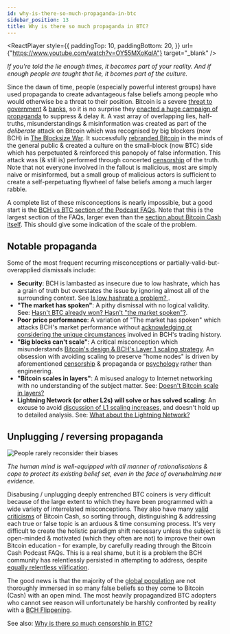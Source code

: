 ```yaml
---
id: why-is-there-so-much-propaganda-in-btc
sidebar_position: 13
title: Why is there so much propaganda in BTC?
---
```




<ReactPlayer
  style={{
    paddingTop: 10,
    paddingBottom: 20,
  }}
  url={"https://www.youtube.com/watch?v=OY55MXoKqlA"}
  target="_blank"
/>

_If you're told the lie enough times, it becomes part of your reality. And if enough people are taught that lie, it bcomes part of the culture._

Since the dawn of time, people (especially powerful interest groups) have used propaganda to create advantageous false beliefs among people who would otherwise be a threat to their position. Bitcoin is a severe [threat to government](/start#episode-5-of-10-government) & [banks](/start#episode-6-of-10-banks), so it is no surprise they [enacted a huge campaign of propaganda](/start#episode-8-of-10-bitcoin-cash) to suppress & delay it. A vast array of overlapping lies, half-truths, misunderstandings & misinformation was created as part of the *deliberate* attack on Bitcoin which was recognised by big blockers (now BCH) in [The Blocksize War](/start#episode-8-of-10-bitcoin-cash). It successfully [rebranded Bitcoin](/faqs/BCH/will-bitcoin-cash-rebrand) in the minds of the general public & created a culture on the small-block (now BTC) side which has perpetuated & reinforced this panopoly of false information. This attack was (& still is) performed through concerted [censorship](/faqs/BCH-vs-BTC/why-is-there-so-much-censorship-in-btc) of the truth. Note that not everyone involved in the fallout is malicious, most are simply naive or misinformed, but a small group of malicious actors is sufficient to create a self-perpetuating flywheel of false beliefs among a much larger rabble.

A complete list of these misconceptions is nearly impossible, but a good start is the [BCH vs BTC section of the Podcast FAQs](/faqs#bitcoin-cash-bch-vs-bitcoin-btc). Note that this is the largest section of the FAQs, larger even than the [section about Bitcoin Cash itself](/faqs#bitcoin-cash-bch). This should give some indication of the scale of the problem.

## Notable propaganda

Some of the most frequent recurring misconceptions or partially-valid-but-overapplied dismissals include:

- **Security**: BCH is lambasted as insecure due to low hashrate, which has a grain of truth but overstates the issue by ignoring almost all of the surrounding context. See [Is low hashrate a problem?
](/faqs/BCH-vs-BTC/is-low-hashrate-a-problem).
- **"The market has spoken"**: A pithy dismissal with no logical validity. See: [Hasn't BTC already won? Hasn't "the market spoken"?](/faqs/BCH-vs-BTC/hasnt-btc-already-won).
- **Poor price performance**: A variation of "The market has spoken" which attacks BCH's market performance without [acknowledging or considering the unique circumstances](/faqs/BCH-vs-BTC/if-bch-is-so-great-why-is-the-price-low) involved in BCH's trading history.
- **"Big blocks can't scale"**: A critical misconception which misunderstands [Bitcoin's design & BCH's Layer 1 scaling strategy](/faqs/Global-Reserve-Currency/can-BCH-technically-scale-to-global-reserve-currency). An obsession with avoiding scaling to preserve "home nodes" is driven by aforementioned [censorship](/faqs/BCH-vs-BTC/why-is-there-so-much-censorship-in-btc) & propaganda or [psychology](/faqs/Global-Reserve-Currency/can-BCH-technically-scale-to-global-reserve-currency#btc-node-operator-psychology) rather than engineering.
- **"Bitcoin scales in layers"**: A misused analogy to Internet networking with no understanding of the subject matter. See: [Doesn't Bitcoin scale in layers?
](/faqs/BCH-vs-BTC/doesnt-bitcoin-scale-in-layers)
- **Lightning Network (or other L2s) will solve or has solved scaling**: An excuse to avoid [discussion of L1 scaling increases](/faqs/Global-Reserve-Currency/can-BCH-technically-scale-to-global-reserve-currency), and doesn't hold up to detailed analysis. See: [What about the Lightning Network?](/faqs/BCH-vs-BTC/what-about-lightning-network)

## Unplugging / reversing propaganda

<img src={reconsiderUrl} alt="People rarely reconsider their biases" />

_The human mind is well-equipped with all manner of rationalisations & cope to protect its existing belief set, even in the face of overwhelming new evidence._

Disabusing / unplugging deeply entrenched BTC coiners is very difficult because of the large extent to which they have been programmed with a wide variety of interrelated misconceptions. They also have many [valid criticisms](/faqs/BCH/why-not-bitcoin-cash) of Bitcoin Cash, so sorting through, distinguishing & addressing each true or false topic is an arduous & time consuming process. It's very difficult to create the holistic paradigm shift necessary unless the subject is open-minded & motivated (which they often are not) to improve their own Bitcoin education - for example, by carefully reading through the Bitcoin Cash Podcast FAQs. This is a real shame, but it is a problem the BCH community has relentlessly persisted in attempting to address, despite [equally relentless vilification](/faqs/BCH-vs-BTC/why-do-btc-coiners-have-such-a-specific-vendetta-against-bch). 

The good news is that the majority of the [global population](/faqs/Global-Reserve-Currency/what-do-you-mean-global-reserve-currency) are not thoroughly immersed in so many false beliefs so they come to Bitcoin (Cash) with an open mind. The most heavily propagandized BTC adopters who cannot see reason will unfortunately be harshly confronted by reality with a [BCH Flippening](/faqs/BCH-vs-BTC/can-bch-flip-btc).

See also: [Why is there so much censorship in BTC?](/faqs/BCH-vs-BTC/why-is-there-so-much-censorship-in-btc)

